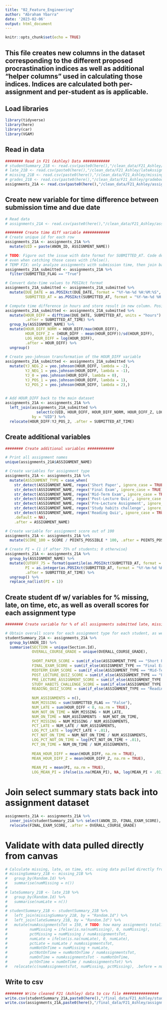```yaml
---
title: "02_Feature_Engineering"
author: "Abraham Ybarra"
date: '2023-02-06'
output: html_document
---
```


```r
knitr::opts_chunk$set(echo = TRUE)
```

## This file creates new columns in the dataset corresponding to the different proposed procrastination indices as well as additional "helper columns" used in calculating those indices. Indices are calculated both per-assignment and per-student as is applicable.

## Load libraries

```r
library(tidyverse)
library(here)
library(car)
library(VGAM)
```

## Read in data

```r
######## Read in F21 (Ashley) Data ############
# studentSummary_21B <- read.csv(paste0(here(),"/clean_data/F21_Ashley/studentSummary.csv"), header = TRUE)
# late_21B <- read.csv(paste0(here(),"/clean_data/F21_Ashley/lateAssignments.csv"), header = TRUE)
# missing_21B <- read.csv(paste0(here(),"/clean_data/F21_Ashley/missingAssignments.csv"), header = TRUE)
# grades_21B <- read.csv(paste0(here(),"/clean_data/F21_Ashley/gradebook.csv"), header = TRUE)
assignments_21A <- read.csv(paste0(here(),"/clean_data/F21_Ashley/assignments.csv"), header = TRUE, numerals = "no.loss")
```

## Create new variable for time difference between submission time and due date

```r
# Read data
# assignments_21A <- read.csv(paste0(here(),"/clean_data/F21_Ashley/assignments.csv"), header = TRUE, numerals = "no.loss")

######## Create time diff variable ############
# Create unique id for each row
assignments_21A <- assignments_21A %>%
  mutate(UID = paste(ANON_ID, ASSIGNMENT_NAME))

# TODO: Figure out the issue with date format for SUBMITTED_AT. Code does not work when SUBMITTED_AT is empty (i.e. no submission)
# even when catching those cases with ifelse(). 
# TEMP FIX: only analyze assignments with submission time, then join back to full dataset
assignments_21A_submitted <- assignments_21A %>%
  filter(SUBMITTED_FLAG == "True")

# Convert date-time values to POSIXct format
assignments_21A_submitted <- assignments_21A_submitted %>%
  mutate(DUE_DATE = as.POSIXct(DUE_DATE, format = "%Y-%m-%d %H:%M:%S", tz = "GMT"),
         SUBMITTED_AT = as.POSIXct(SUBMITTED_AT, format = "%Y-%m-%d %H:%M:%S", tz = "GMT"))

# Compute time difference in hours and store result in new column. Positive means early, negative means late
assignments_21A_submitted <- assignments_21A_submitted %>%
  mutate(HOUR_DIFF = difftime(DUE_DATE, SUBMITTED_AT, units = "hours") %>% as.numeric(),
         .after = SUBMITTED_AT_TIME) %>%
  group_by(ASSIGNMENT_NAME) %>%
  mutate(HOUR_DIFF_NORM = HOUR_DIFF/max(HOUR_DIFF),
         HOUR_DIFF_Z = (HOUR_DIFF - mean(HOUR_DIFF))/sd(HOUR_DIFF),
         LOG_HOUR_DIFF = log(HOUR_DIFF),
         .after = HOUR_DIFF) %>%
  ungroup()
  
# Create yeo-johnson transformation of the HOUR_DIFF variable
assignments_21A_submitted <- assignments_21A_submitted %>%
  mutate(YJ_NEG_2 = yeo.johnson(HOUR_DIFF, lambda = -2),
         YJ_NEG_1 = yeo.johnson(HOUR_DIFF, lambda = -1),
         YJ_0 = yeo.johnson(HOUR_DIFF, lambda = 0),
         YJ_POS_1 = yeo.johnson(HOUR_DIFF, lambda = 1),
         YJ_POS_2 = yeo.johnson(HOUR_DIFF, lambda = 2),)
  

# Add HOUR_DIFF back to the main dataset
assignments_21A <- assignments_21A %>%
  left_join(assignments_21A_submitted %>% 
              select(c(UID, HOUR_DIFF, HOUR_DIFF_NORM, HOUR_DIFF_Z, LOG_HOUR_DIFF, YJ_NEG_2, YJ_NEG_1, YJ_0, YJ_POS_1, YJ_POS_2)), 
            by = "UID") %>%
  relocate(HOUR_DIFF:YJ_POS_2, .after = SUBMITTED_AT_TIME)
```

## Create additional variables

```r
######## Create additional variables ############

# Print all assignment names
unique(assignments_21A$ASSIGNMENT_NAME)

# Create variables for assignment type
assignments_21A <- assignments_21A %>%
  mutate(ASSIGNMENT_TYPE = case_when(
    str_detect(ASSIGNMENT_NAME, regex('Short Paper', ignore_case = TRUE)) ~ "Short Paper",
    str_detect(ASSIGNMENT_NAME, regex('Final Exam', ignore_case = TRUE)) ~ "Final Exam",
    str_detect(ASSIGNMENT_NAME, regex('Mid-Term Exam', ignore_case = TRUE)) ~ "Mid-Term Exam",
    str_detect(ASSIGNMENT_NAME, regex('Post-Lecture Quiz', ignore_case = TRUE)) ~ "Post-Lecture Quiz",
    str_detect(ASSIGNMENT_NAME, regex('Pre-Lecture Assignment', ignore_case = TRUE)) ~ "Pre-Lecture Assignment",
    str_detect(ASSIGNMENT_NAME, regex('Study habits challenge', ignore_case = TRUE)) ~ "Study Habits Challenge",
    str_detect(ASSIGNMENT_NAME, regex('Reading Quiz', ignore_case = TRUE)) ~ "Reading Quiz",
    .default = NA),
    .after = ASSIGNMENT_NAME)

# Create variable for assignment score out of 100
assignments_21A <- assignments_21A %>%
  mutate(SCORE_100 = SCORE / POINTS_POSSIBLE * 100, .after = POINTS_POSSIBLE)

# Create PI = {1 if after 75% of students; 0 otherwise} 
assignments_21A <- assignments_21A %>% 
  group_by(ASSIGNMENT_NAME) %>%
  mutate(CUTOFF_75 = format(quantile(as.POSIXct(SUBMITTED_AT, format = "%Y-%m-%d %H:%M:%S"), 0.75, na.rm = TRUE), "%Y-%m-%d %H:%M:%S"),
         PI = as.integer(as.POSIXct(SUBMITTED_AT, format = "%Y-%m-%d %H:%M:%S") >= as.POSIXct(CUTOFF_75, format = "%Y-%m-%d %H:%M:%S")),
         .after = SUBMITTED_AT_TIME) %>%
  ungroup() %>%
  replace_na(list(PI = 1))
```

## Create student df w/ variables for % missing, late, on time, etc, as well as overall scores for each assignment type

```r
######## Create variable for % of all assignments submitted late, missing, etc. ############

# Obtain overall score for each assignment type for each student, as well as missing/late stats
studentSummary_21A <- assignments_21A %>%
  group_by(ANON_ID) %>%
  summarise(SECTION = unique(Section.Id),
            OVERALL_COURSE_GRADE = unique(OVERALL_COURSE_GRADE),
            
            SHORT_PAPER_SCORE = sum(if_else(ASSIGNMENT_TYPE == "Short Paper", SCORE, NA), na.rm = TRUE) / sum(if_else(ASSIGNMENT_TYPE == "Short Paper", POINTS_POSSIBLE, NA), na.rm = TRUE) * 100,
            FINAL_EXAM_SCORE = sum(if_else(ASSIGNMENT_TYPE == "Final Exam", SCORE, NA), na.rm = TRUE) / sum(if_else(ASSIGNMENT_TYPE == "Final Exam", POINTS_POSSIBLE, NA), na.rm = TRUE) * 100,
            MIDTERM_EXAM_SCORE = sum(if_else(ASSIGNMENT_TYPE == "Mid-Term Exam", SCORE, NA), na.rm = TRUE) / sum(if_else(ASSIGNMENT_TYPE == "Mid-Term Exam", POINTS_POSSIBLE, NA), na.rm = TRUE) * 100,
            POST_LECTURE_QUIZ_SCORE = sum(if_else(ASSIGNMENT_TYPE == "Post-Lecture Quiz", SCORE, NA), na.rm = TRUE) / sum(if_else(ASSIGNMENT_TYPE == "Post-Lecture Quiz", POINTS_POSSIBLE, NA), na.rm = TRUE) * 100,
            PRE_LECTURE_ASSIGNMENT_SCORE = sum(if_else(ASSIGNMENT_TYPE == "Pre-Lecture Assignment", SCORE, NA), na.rm = TRUE) / sum(if_else(ASSIGNMENT_TYPE == "Pre-Lecture Assignment", POINTS_POSSIBLE, NA), na.rm = TRUE) * 100,
            STUDY_HABITS_CHALLENGE_SCORE = sum(if_else(ASSIGNMENT_TYPE == "Study Habits Challenge", SCORE, NA), na.rm = TRUE) / sum(if_else(ASSIGNMENT_TYPE == "Final Exam", POINTS_POSSIBLE, NA), na.rm = TRUE) * 100,
            READING_QUIZ_SCORE = sum(if_else(ASSIGNMENT_TYPE == "Reading Quiz", SCORE, NA), na.rm = TRUE) / sum(if_else(ASSIGNMENT_TYPE == "Reading Quiz", POINTS_POSSIBLE, NA), na.rm = TRUE) * 100,
            
            NUM_ASSIGNMENTS = n(),
            NUM_MISSING = sum(SUBMITTED_FLAG == "False"),
            NUM_LATE = sum(HOUR_DIFF < 0, na.rm = TRUE),
            NUM_NOT_ON_TIME = NUM_MISSING + NUM_LATE,
            NUM_ON_TIME = NUM_ASSIGNMENTS - NUM_NOT_ON_TIME,
            PCT_MISSING = NUM_MISSING / NUM_ASSIGNMENTS,
            PCT_LATE = NUM_LATE / NUM_ASSIGNMENTS,
            LOG_PCT_LATE = log(PCT_LATE + .01),
            PCT_NOT_ON_TIME = NUM_NOT_ON_TIME / NUM_ASSIGNMENTS,
            LOG_PCT_NOT_ON_TIME = log(PCT_NOT_ON_TIME + .01),
            PCT_ON_TIME = NUM_ON_TIME / NUM_ASSIGNMENTS,
            
            MEAN_HOUR_DIFF = mean(HOUR_DIFF, na.rm = TRUE),
            MEAN_HOUR_DIFF_Z = mean(HOUR_DIFF_Z, na.rm = TRUE),
            
            MEAN_PI = mean(PI, na.rm = TRUE),
            LOG_MEAN_PI = ifelse(is.na(MEAN_PI), NA, log(MEAN_PI + .01)))
```

# Join select summary stats back into assignment dataset

```r
assignments_21A <- assignments_21A %>%
  inner_join(studentSummary_21A %>% select(ANON_ID, FINAL_EXAM_SCORE), by = "ANON_ID") %>%
  relocate(FINAL_EXAM_SCORE, .after = OVERALL_COURSE_GRADE)
```


# Validate with data pulled directly from canvas

```r
# Calculate missing, late, on time, etc. using data pulled directly from canvas
# missingSummary_21B <- missing_21B %>%
#   group_by(Random.Id) %>%
#   summarise(numMissing = n())
# 
# lateSummary_21B <- late_21B %>%
#   group_by(Random.Id) %>%
#   summarise(numLate = n())
# 
# studentSummary_21B <- studentSummary_21B %>%
#   left_join(missingSummary_21B, by = "Random.Id") %>%
#   left_join(lateSummary_21B, by = "Random.Id") %>%
#   mutate(numAssignmentsTot = 150, # TODO: how many assignments total?
#          numMissing = ifelse(is.na(numMissing), 0, numMissing),
#          pctMissing = numMissing / numAssignmentsTot,
#          numLate = ifelse(is.na(numLate), 0, numLate),
#          pctLate = numLate / numAssignmentsTot,
#          numNotOnTime = numMissing + numLate,
#          pctNotOnTime = numNotOnTime / numAssignmentsTot,
#          numOnTime = numAssignmentsTot - numNotOnTime,
#          pctOnTime = numOnTime / numAssignmentsTot) %>%
#   relocate(c(numAssignmentsTot, numMissing, pctMissing), .before = numLate)
```

## Write to csv

```r
######## Write cleaned F21 (Ashley) data to csv file ################
write.csv(studentSummary_21A,paste0(here(),"/final_data/F21_Ashley/studentSummary.csv"), row.names = FALSE)
write.csv(assignments_21A,paste0(here(),"/final_data/F21_Ashley/assignments.csv"), row.names = FALSE)
```





